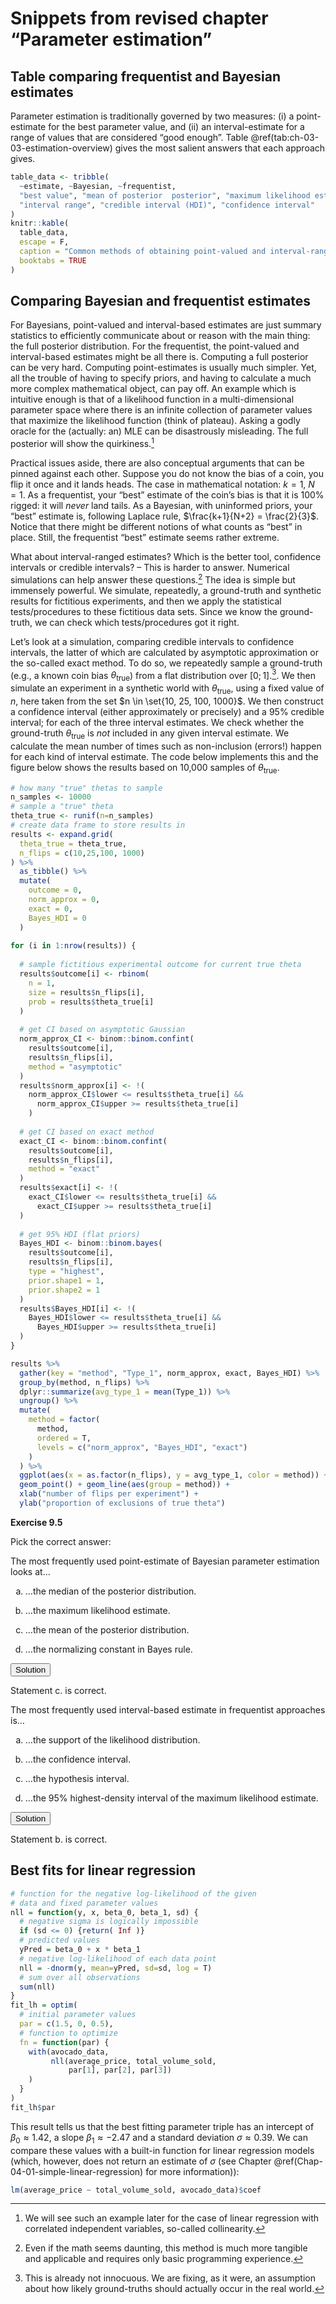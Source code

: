# Snippets from revised chapter "Parameter estimation"

## Table comparing frequentist and Bayesian estimates

Parameter estimation is traditionally governed by two measures: (i) a point-estimate for the best parameter value, and (ii) an interval-estimate for a range of values that are considered "good enough". Table \@ref(tab:ch-03-03-estimation-overview) gives the most salient answers that each approach gives.

```r
table_data <- tribble(
  ~estimate, ~Bayesian, ~frequentist,
  "best value", "mean of posterior  posterior", "maximum likelihood estimate",
  "interval range", "credible interval (HDI)", "confidence interval"
)
knitr::kable(
  table_data,
  escape = F,
  caption = "Common methods of obtaining point-valued and interval-range estimates for parameters, given some data, in frequentist and Bayesian approaches.", 
  booktabs = TRUE
)
```

## Comparing Bayesian and frequentist estimates {#ch-03-03-estimation-comparison}

For Bayesians, point-valued and interval-based estimates are just summary statistics to efficiently communicate about or reason with the main thing: the full posterior distribution. For the frequentist, the point-valued and interval-based estimates might be all there is. Computing a full posterior can be very hard. Computing point-estimates is usually much simpler. Yet, all the trouble of having to specify priors, and having to calculate a much more complex mathematical object, can pay off. An example which is intuitive enough is that of a likelihood function in a multi-dimensional parameter space where there is an infinite collection of parameter values that maximize the likelihood function (think of plateau). Asking a godly oracle for the (actually: an) MLE can be disastrously misleading. The full posterior will show the quirkiness.^[We will see such an example later for the case of linear regression with correlated independent variables, so-called collinearity.]

Practical issues aside, there are also conceptual arguments that can be pinned against each other. Suppose you do not know the bias of a coin, you flip it once and it lands heads. The case in mathematical notation: $k=1$, $N=1$. As a frequentist, your "best" estimate of the coin's bias is that it is 100% rigged: it will *never* land tails. As a Bayesian, with uninformed priors, your "best" estimate is, following Laplace rule, $\frac{k+1}{N+2} = \frac{2}{3}$. Notice that there might be different notions of what counts as "best" in place. Still, the frequentist "best" estimate seems rather extreme.

What about interval-ranged estimates? Which is the better tool, confidence intervals or credible intervals? -- This is harder to answer. Numerical simulations can help answer these questions.^[Even if the math seems daunting, this method is much more tangible and applicable and requires only basic programming experience.] The idea is simple but immensely powerful. We simulate, repeatedly, a ground-truth and synthetic results for fictitious experiments, and then we apply the statistical tests/procedures to these fictitious data sets. Since we know the ground-truth, we can check which tests/procedures got it right.

Let's look at a simulation, comparing credible intervals to confidence intervals, the latter of which are calculated by asymptotic approximation or the so-called exact method. To do so, we repeatedly sample a ground-truth (e.g., a known coin bias $\theta_{\text{true}}$) from a flat distribution over $[0;1]$.^[This is already not innocuous. We are fixing, as it were, an assumption about how likely ground-truths should actually occur in the real world.]. We then simulate an experiment in a synthetic world with $\theta_{\text{true}}$, using a fixed value of $n$, here taken from the set $n \in \set{10, 25, 100, 1000}$. We then construct a confidence interval (either approximately or precisely) and a 95% credible interval; for each of the three interval estimates. We check whether the ground-truth $\theta_{\text{true}}$ is *not* included in any given interval estimate. We calculate the mean number of times such as non-inclusion (errors!) happen for each kind of interval estimate. The code below implements this and the figure below shows the results based on 10,000 samples of $\theta_{\text{true}}$.

```r
# how many "true" thetas to sample
n_samples <- 10000 
# sample a "true" theta
theta_true <- runif(n=n_samples)
# create data frame to store results in
results <- expand.grid(
  theta_true = theta_true,
  n_flips = c(10,25,100, 1000)
) %>% 
  as_tibble() %>% 
  mutate(
    outcome = 0,
    norm_approx = 0,
    exact = 0,
    Bayes_HDI = 0
  )
  
for (i in 1:nrow(results)) {
  
  # sample fictitious experimental outcome for current true theta
  results$outcome[i] <- rbinom(
    n = 1, 
    size = results$n_flips[i], 
    prob = results$theta_true[i]
  )
  
  # get CI based on asymptotic Gaussian
  norm_approx_CI <- binom::binom.confint(
    results$outcome[i], 
    results$n_flips[i], 
    method = "asymptotic"
  )
  results$norm_approx[i] <- !(
    norm_approx_CI$lower <= results$theta_true[i] && 
      norm_approx_CI$upper >= results$theta_true[i]
    )
  
  # get CI based on exact method
  exact_CI <- binom::binom.confint(
    results$outcome[i], 
    results$n_flips[i], 
    method = "exact"
  )
  results$exact[i] <- !(
    exact_CI$lower <= results$theta_true[i] && 
      exact_CI$upper >= results$theta_true[i]
  )
  
  # get 95% HDI (flat priors)
  Bayes_HDI <- binom::binom.bayes(
    results$outcome[i], 
    results$n_flips[i], 
    type = "highest", 
    prior.shape1 = 1, 
    prior.shape2 = 1
  )
  results$Bayes_HDI[i] <- !(
    Bayes_HDI$lower <= results$theta_true[i] && 
      Bayes_HDI$upper >= results$theta_true[i]
  )
}

results %>% 
  gather(key = "method", "Type_1", norm_approx, exact, Bayes_HDI) %>% 
  group_by(method, n_flips) %>% 
  dplyr::summarize(avg_type_1 = mean(Type_1)) %>% 
  ungroup() %>% 
  mutate(
    method = factor(
      method, 
      ordered = T, 
      levels = c("norm_approx", "Bayes_HDI", "exact")
    )
  ) %>% 
  ggplot(aes(x = as.factor(n_flips), y = avg_type_1, color = method)) + 
  geom_point() + geom_line(aes(group = method)) +
  xlab("number of flips per experiment") +
  ylab("proportion of exclusions of true theta")


```

<div class = "exercises">
**Exercise 9.5** 

Pick the correct answer:

The most frequently used point-estimate of Bayesian parameter estimation looks at...

a. ...the median of the posterior distribution.

b. ...the maximum likelihood estimate.

c. ...the mean of the posterior distribution.

d. ...the normalizing constant in Bayes rule.

<div class="collapsibleSolution">
<button class="trigger">Solution</button>
<div class="content">

Statement c. is correct.

</div>
</div>

The most frequently used interval-based estimate in frequentist approaches is...

a. ...the support of the likelihood distribution.

b. ...the confidence interval.

c. ...the hypothesis interval.

d. ...the 95% highest-density interval of the maximum likelihood estimate.

<div class="collapsibleSolution">
<button class="trigger">Solution</button>
<div class="content">

Statement b. is correct.

</div>
</div>
</div>


## Best fits for linear regression

```r
# function for the negative log-likelihood of the given
# data and fixed parameter values
nll = function(y, x, beta_0, beta_1, sd) {
  # negative sigma is logically impossible
  if (sd <= 0) {return( Inf )}
  # predicted values
  yPred = beta_0 + x * beta_1
  # negative log-likelihood of each data point 
  nll = -dnorm(y, mean=yPred, sd=sd, log = T)
  # sum over all observations
  sum(nll)
}
fit_lh = optim(
  # initial parameter values
  par = c(1.5, 0, 0.5),
  # function to optimize
  fn = function(par) {
    with(avocado_data, 
         nll(average_price, total_volume_sold,
             par[1], par[2], par[3])
    )
  }
)
fit_lh$par
```

This result tells us that the best fitting parameter triple has an intercept of $\beta_0 \approx 1.42$, a slope $\beta_1 \approx -2.47$ and a standard deviation $\sigma \approx 0.39$. We can compare these values with a built-in function for linear regression models (which, however, does not return an estimate of $\sigma$ (see Chapter \@ref(Chap-04-01-simple-linear-regression) for more information)):

```r
lm(average_price ~ total_volume_sold, avocado_data)$coef
```
